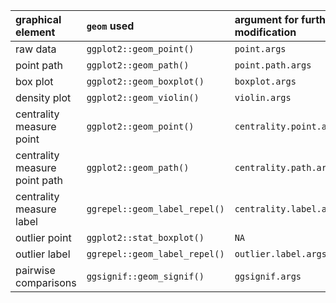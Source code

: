 | graphical element             | `geom` used                   | argument for further modification |
| :---------------------------- | :---------------------------- | :-------------------------------- |
| raw data                      | `ggplot2::geom_point()`       | `point.args`                      |
| point path                    | `ggplot2::geom_path()`        | `point.path.args`                 |
| box plot                      | `ggplot2::geom_boxplot()`     | `boxplot.args`                    |
| density plot                  | `ggplot2::geom_violin()`      | `violin.args`                     |
| centrality measure point      | `ggplot2::geom_point()`       | `centrality.point.args`           |
| centrality measure point path | `ggplot2::geom_path()`        | `centrality.path.args`            |
| centrality measure label      | `ggrepel::geom_label_repel()` | `centrality.label.args`           |
| outlier point                 | `ggplot2::stat_boxplot()`     | `NA`                              |
| outlier label                 | `ggrepel::geom_label_repel()` | `outlier.label.args`              |
| pairwise comparisons          | `ggsignif::geom_signif()`     | `ggsignif.args`                   |
